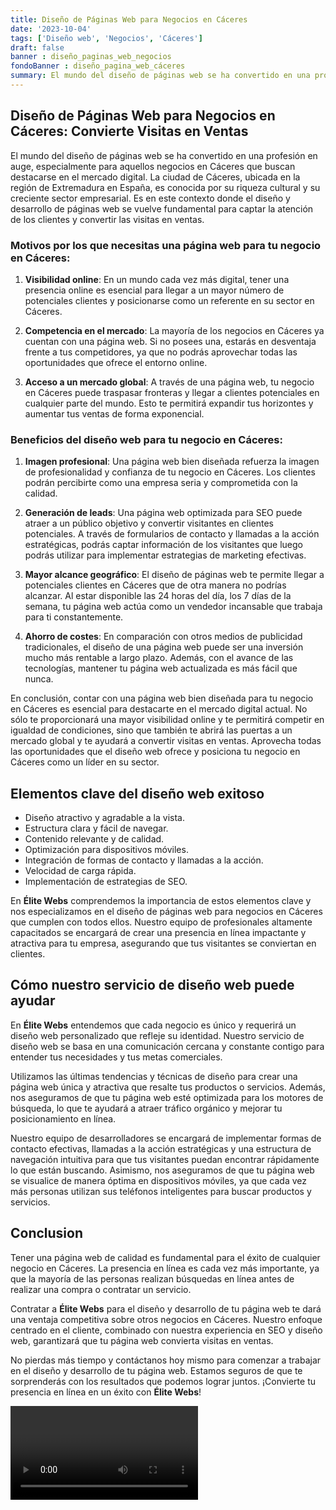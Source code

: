 ```yaml
---
title: Diseño de Páginas Web para Negocios en Cáceres
date: '2023-10-04'
tags: ['Diseño web', 'Negocios', 'Cáceres']
draft: false
banner : diseño_paginas_web_negocios
fondoBanner : diseño_pagina_web_cáceres
summary: El mundo del diseño de páginas web se ha convertido en una profesión en auge, especialmente para aquellos negocios en Cáceres que buscan destacarse en el mercado digital. La ciudad de Cáceres, ubicada en la región de Extremadura en España, es conocida por su riqueza cultural y su creciente sector empresarial. Es en este contexto donde el diseño y desarrollo de páginas web se vuelve fundamental para captar la atención de los clientes y convertir las visitas en ventas.
---
```


## Diseño de Páginas Web para Negocios en Cáceres: Convierte Visitas en Ventas

El mundo del diseño de páginas web se ha convertido en una profesión en auge, especialmente para aquellos negocios en Cáceres que buscan destacarse en el mercado digital. La ciudad de Cáceres, ubicada en la región de Extremadura en España, es conocida por su riqueza cultural y su creciente sector empresarial. Es en este contexto donde el diseño y desarrollo de páginas web se vuelve fundamental para captar la atención de los clientes y convertir las visitas en ventas.

### Motivos por los que necesitas una página web para tu negocio en Cáceres:

1. **Visibilidad online**: En un mundo cada vez más digital, tener una presencia online es esencial para llegar a un mayor número de potenciales clientes y posicionarse como un referente en su sector en Cáceres.

2. **Competencia en el mercado**: La mayoría de los negocios en Cáceres ya cuentan con una página web. Si no posees una, estarás en desventaja frente a tus competidores, ya que no podrás aprovechar todas las oportunidades que ofrece el entorno online.

3. **Acceso a un mercado global**: A través de una página web, tu negocio en Cáceres puede traspasar fronteras y llegar a clientes potenciales en cualquier parte del mundo. Esto te permitirá expandir tus horizontes y aumentar tus ventas de forma exponencial.

### Beneficios del diseño web para tu negocio en Cáceres:

1. **Imagen profesional**: Una página web bien diseñada refuerza la imagen de profesionalidad y confianza de tu negocio en Cáceres. Los clientes podrán percibirte como una empresa seria y comprometida con la calidad.

2. **Generación de leads**: Una página web optimizada para SEO puede atraer a un público objetivo y convertir visitantes en clientes potenciales. A través de formularios de contacto y llamadas a la acción estratégicas, podrás captar información de los visitantes que luego podrás utilizar para implementar estrategias de marketing efectivas.

3. **Mayor alcance geográfico**: El diseño de páginas web te permite llegar a potenciales clientes en Cáceres que de otra manera no podrías alcanzar. Al estar disponible las 24 horas del día, los 7 días de la semana, tu página web actúa como un vendedor incansable que trabaja para ti constantemente.

4. **Ahorro de costes**: En comparación con otros medios de publicidad tradicionales, el diseño de una página web puede ser una inversión mucho más rentable a largo plazo. Además, con el avance de las tecnologías, mantener tu página web actualizada es más fácil que nunca.

En conclusión, contar con una página web bien diseñada para tu negocio en Cáceres es esencial para destacarte en el mercado digital actual. No sólo te proporcionará una mayor visibilidad online y te permitirá competir en igualdad de condiciones, sino que también te abrirá las puertas a un mercado global y te ayudará a convertir visitas en ventas. Aprovecha todas las oportunidades que el diseño web ofrece y posiciona tu negocio en Cáceres como un líder en su sector.

<GifSeo />

<Cta />

## Elementos clave del diseño web exitoso

- Diseño atractivo y agradable a la vista.
- Estructura clara y fácil de navegar.
- Contenido relevante y de calidad.
- Optimización para dispositivos móviles.
- Integración de formas de contacto y llamadas a la acción.
- Velocidad de carga rápida.
- Implementación de estrategias de SEO.

En **Élite Webs** comprendemos la importancia de estos elementos clave y nos especializamos en el diseño de páginas web para negocios en Cáceres que cumplen con todos ellos. Nuestro equipo de profesionales altamente capacitados se encargará de crear una presencia en línea impactante y atractiva para tu empresa, asegurando que tus visitantes se conviertan en clientes.

## Cómo nuestro servicio de diseño web puede ayudar

En **Élite Webs** entendemos que cada negocio es único y requerirá un diseño web personalizado que refleje su identidad. Nuestro servicio de diseño web se basa en una comunicación cercana y constante contigo para entender tus necesidades y tus metas comerciales.

Utilizamos las últimas tendencias y técnicas de diseño para crear una página web única y atractiva que resalte tus productos o servicios. Además, nos aseguramos de que tu página web esté optimizada para los motores de búsqueda, lo que te ayudará a atraer tráfico orgánico y mejorar tu posicionamiento en línea.

Nuestro equipo de desarrolladores se encargará de implementar formas de contacto efectivas, llamadas a la acción estratégicas y una estructura de navegación intuitiva para que tus visitantes puedan encontrar rápidamente lo que están buscando. Asimismo, nos aseguramos de que tu página web se visualice de manera óptima en dispositivos móviles, ya que cada vez más personas utilizan sus teléfonos inteligentes para buscar productos y servicios.

## Conclusion

Tener una página web de calidad es fundamental para el éxito de cualquier negocio en Cáceres. La presencia en línea es cada vez más importante, ya que la mayoría de las personas realizan búsquedas en línea antes de realizar una compra o contratar un servicio.

Contratar a **Élite Webs** para el diseño y desarrollo de tu página web te dará una ventaja competitiva sobre otros negocios en Cáceres. Nuestro enfoque centrado en el cliente, combinado con nuestra experiencia en SEO y diseño web, garantizará que tu página web convierta visitas en ventas.

No pierdas más tiempo y contáctanos hoy mismo para comenzar a trabajar en el diseño y desarrollo de tu página web. Estamos seguros de que te sorprenderás con los resultados que podemos lograr juntos. ¡Convierte tu presencia en línea en un éxito con **Élite Webs**!

<Video />

<CtaBot job='Negocios' city='Cáceres'/>

<Gmaps query='Cáceres+españa+maps' />